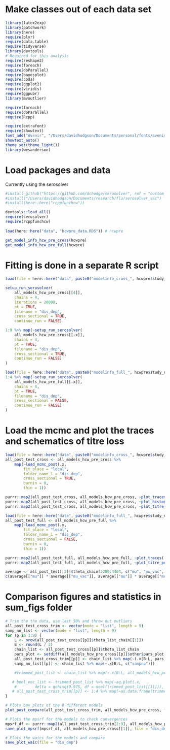 
# Make classes out of each data set
```r

library(latex2exp)
library(patchwork)
library(here)
require(plyr)
require(data.table)
require(tidyverse)
library(devtools)
# Required for this analysis
require(reshape2)
require(foreach)
require(doParallel)
require(bayesplot)
require(coda)
require(ggplot2)
require(viridis)
require(ggpubr)
library(mvoutlier)

require(foreach)
require(doParallel)
require(Rcpp)

require(extrafont)
require(showtext)
font_add("Avenir", "/Users/davidhodgson/Documents/personal/fonts/avenir_ff/AvenirLTStd-Book.otf")  
showtext_auto()
theme_set(theme_light())
library(wesanderson)

```

# Load packages and data
Currently using the serosolver 
```r


#install_github("https://github.com/dchodge/serosolver", ref = "custom_ab")
#install("/Users/davidhodgson/Documents/research/flu/serosolver_vac")
#install(here::here("rcppfunchcw"))

devtools::load_all()
require(serosolver)
require(rcppfunchcw)
 
load(here::here("data", "hcwpre_data.RDS")) # hcwpre

get_model_info_hcw_pre_cross(hcwpre)
get_model_info_hcw_pre_full(hcwpre)


````

# Fitting is done in a separate R script
```r

load(file = here::here("data", paste0("modelinfo_cross_", hcwpre$study_name_short, ".RDS"))) #all_models_hcw_pre_cross

setup_run_serosolver(
    all_models_hcw_pre_cross[[4]],
    chains = 4,
    iterations = 20000,
    pt = TRUE,
    filename = "dis_dep",
    cross_sectional = TRUE,
    continue_run = FALSE)

1:9 %>% map(~setup_run_serosolver(
    all_models_hcw_pre_cross[[.x]],
    chains = 4,
    pt = TRUE,
    filename = "dis_dep",
    cross_sectional = TRUE,
    continue_run = FALSE)
)

```


```r

load(file = here::here("data", paste0("modelinfo_full_", hcwpre$study_name_short, ".RDS"))) #all_models_hcw_pre_full
1:4 %>% map(~setup_run_serosolver(
    all_models_hcw_pre_full[[.x]],
    chains = 4,
    pt = TRUE,
    filename = "dis_dep",
    cross_sectional = FALSE,
    continue_run = FALSE)
)

```

# Load the mcmc and plot the traces and schematics of titre loss
```r

load(file = here::here("data", paste0("modelinfo_cross_", hcwpre$study_name_short, ".RDS"))) #all_models_hcw_pre_cross
all_post_test_cross <- all_models_hcw_pre_cross %>%
    map(~load_mcmc_post(.x,
        fit_place = "local",
        folder_name_1 = "dis_dep",
        cross_sectional = TRUE,
        burnin = 0,
        thin = 1))

purrr::map2(all_post_test_cross, all_models_hcw_pre_cross, ~plot_traces(.x, .y, file = "dis_dep/cross_sec"))
purrr::map2(all_post_test_cross, all_models_hcw_pre_cross, ~plot_histogram(.x, .y, file = "dis_dep/cross_sec"))
purrr::map2(all_post_test_cross, all_models_hcw_pre_cross, ~plot_titre_post(.x, .y, file = "dis_dep/cross_sec"))

```

```r

load(file = here::here("data", paste0("modelinfo_full_", hcwpre$study_name_short, ".RDS"))) #all_models_hcw_pre_full
all_post_test_full <- all_models_hcw_pre_full %>%
    map(~load_mcmc_post(.x,
        fit_place = "local",
        folder_name_1 = "dis_dep",
        cross_sectional = FALSE,
        burnin = 0,
        thin = 1))

purrr::map2(all_post_test_full, all_models_hcw_pre_full, ~plot_traces(.x, .y, file = "dis_dep/full"))
purrr::map2(all_post_test_full, all_models_hcw_pre_full, ~plot_titre_post(.x, .y, file = "dis_dep/full"))

```

```r

average <- all_post_test[[2]]$theta_chain[2200:4404, c("mu", "mu_vac", "mu_short_vac", "wane_vac")] %>% apply(2, mean)
c(average[["mu"]] * average[["mu_vac"]], average[["mu"]] * average[["mu_vac"]] + (average[["mu_short_vac"]] - ((1:11) * average[["wane_vac"]])))


```

# Comparison figures and statistics in sum_figs folder

```r

# Trim the the data, use last 50% and throw out outliers 
all_post_test_cross_trim <- vector(mode = "list", length = 9)
samp_no_list <- vector(mode = "list", length = 9)
for (p in 1:9) { 
    L <- nrow(all_post_test_cross[[p]]$theta_list_chain[[1]])
    B <- round(L / 2)
    chain_list <- all_post_test_cross[[p]]$theta_list_chain
    pars_plot <- setdiff(all_models_hcw_pre_cross[[p]]$other$pars_plot, "tau_vac" )
    all_post_test_cross_trim[[p]] <- chain_list %>% map(~(.x[B:L, pars_plot] %>% as.data.frame))
    samp_no_list[[p]] <- chain_list %>% map(~.x[B:L, c("sampno")])

    #trimmed_post_list <- chain_list %>% map(~.x[B:L, all_models_hcw_pre_cross[[p]]$other$pars_plot])

   # bool_vec_list <- trimmed_post_list %>% map(~aq.plot(.x,
    #        delta = qchisq(0.975, df = ncol(trimmed_post_list[[1]])), quan = 1, alpha = 0.01)[[1]])
   # all_post_test_cross_trim[[p]] <- 1:4 %>% map(~as.data.frame(trimmed_post_list[[.x]][!bool_vec_list[[.x]], ]))
}

# Plots box plots of the 8 different models
plot_post_compare(all_post_test_cross_trim, all_models_hcw_pre_cross, file = "dis_dep/cross_sec")

# Plots the mpsrf for the models to check convergences
mpsrf_df <- purrr::map2(all_post_test_cross_trim[2:9], all_models_hcw_pre_cross[2:9], ~calc_mpsrf(.x, .y)) %>% bind_rows
save_plot_mpsrf(mpsrf_df, all_models_hcw_pre_cross[[1]], file = "dis_dep/cross_sec")

# Plots the waics for the models and compare
save_plot_waic(file = "dis_dep")

```